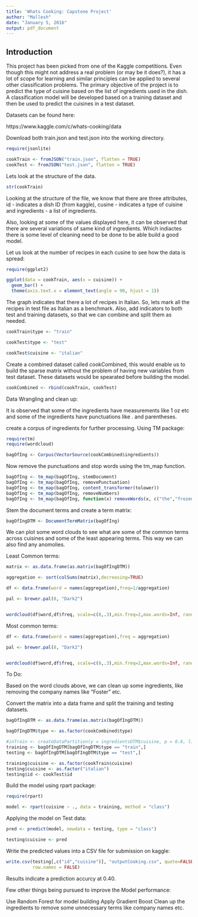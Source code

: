 ```yaml
---
title: 'Whats Cooking: Capstone Project'
author: "Mallesh"
date: "January 5, 2016"
output: pdf_document
---
```


Introduction
--------------------------------

This project has been picked from one of the Kaggle competitions. Even though this might not address a real problem (or may be it does?), it has a lot of scope for learning and similar principles can be applied to several other classification problems. 
The primary objective of the project is to predict the type of cuisine based on the list of ingredients used in the dish. A classification model will be developed based on a training dataset and then be used to predict the cuisines in a test dataset. 

Datasets can be found here:

https://www.kaggle.com/c/whats-cooking/data

Download both train.json and test.json into the working directory.

```r

require(jsonlite)

cookTrain <- fromJSON("train.json", flatten = TRUE)
cookTest <- fromJSON("test.json", flatten = TRUE)

```

Lets look at the structure of the data.
```r

str(cookTrain)
```

Looking at the structure of the file, we know that there are three attributes, id - indicates a dish ID (from kaggle), cusine - indicates a type of cuisine and ingredients - a list of ingredients. 

Also, looking at some of the values displayed here, it can be observed that there are several variations of same kind of ingredients. Which indiactes there is some level of cleaning need to be done to be able build a good model.

Let us look at the number of recipes in each cusine to see how the data is spread:

```r
require(ggplot2)

ggplot(data = cookTrain, aes(x = cuisine)) + 
  geom_bar() +
  theme(axis.text.x = element_text(angle = 90, hjust = 1))

```

The graph indicates that there a lot of recipes in Italian. So, lets mark all the recipes in test file as Italian as a benchmark. Also, add indicators to both test and training datasets, so that we can combine and split them as needed. 

```r
cookTrain$type <- "train"

cookTest$type <- "test"

cookTest$cuisine <- "italian"
```

Create a combined dataset called cookCombined, this would enable us to build the sparse matrix without the problem of having new variables from test dataset. These datasets would be spearated before building the model.

```r
cookCombined <- rbind(cookTrain, cookTest)
```


Data Wrangling and clean up:

It is observed that some of the ingredients have measurements like 1 oz etc and some of the ingredients have punctuations like . and parentheses. 

create a corpus of ingredients for further processing. Using TM package:

```r
require(tm)
require(wordcloud)

bagOfIng <- Corpus(VectorSource(cookCombined$ingredients))

```


Now remove the punctuations and stop words using the tm_map function.

```r

bagOfIng <- tm_map(bagOfIng, stemDocument)
bagOfIng <- tm_map(bagOfIng, removePunctuation)
bagOfIng <- tm_map(bagOfIng, content_transformer(tolower))
bagOfIng <- tm_map(bagOfIng, removeNumbers)
bagOfIng <- tm_map(bagOfIng, function(x) removeWords(x, c("the","frozen","fresh","oz")))

```

Stem the document terms and create a term matrix:

```r

bagOfIngDTM <- DocumentTermMatrix(bagOfIng)

```

We can plot some word clouds to see what are some of the common terms across cuisines and some of the least appearing terms. This way we can also find any anomolies.

Least Common terms:

```r
matrix <- as.data.frame(as.matrix(bagOfIngDTM))

aggregation <- sort(colSums(matrix),decreasing=TRUE)

df <- data.frame(word = names(aggregation),freq=1/aggregation)

pal <- brewer.pal(8, "Dark2")


wordcloud(df$word,df$freq, scale=c(8,.3),min.freq=2,max.words=Inf, random.order=T, rot.per=.15, colors=pal, vfont=c("sans serif","plain"))
```


Most common terms:
```r
df <- data.frame(word = names(aggregation),freq = aggregation)

pal <- brewer.pal(8, "Dark2")


wordcloud(df$word,df$freq, scale=c(8,.3),min.freq=2,max.words=Inf, random.order=T, rot.per=.15, colors=pal, vfont=c("sans serif","plain"))
```

To Do:

Based on the word clouds above, we can clean up some ingredients, like removing the company names like "Foster" etc. 

Convert the matrix into a data frame and split the training and testing datasets.

```r

bagOfIngDTM <- as.data.frame(as.matrix(bagOfIngDTM))

bagOfIngDTM$type <- as.factor(cookCombined$type)

#inTrain <- createDataPartition(y = ingredientsDTM$cuisine, p = 0.6, list = FALSE)
training <- bagOfIngDTM[bagOfIngDTM$type == "train",]
testing <- bagOfIngDTM[bagOfIngDTM$type == "test",]

training$cuisine <- as.factor(cookTrain$cuisine)
testing$cuisine <- as.factor("italian")
testing$id <- cookTest$id

```
Build the model using rpart package:

```r
require(rpart)

model <- rpart(cuisine ~ ., data = training, method = "class")

```

Applying the model on Test data:

```r
pred <- predict(model, newdata = testing, type = "class")

testing$cuisine <- pred

```

Write the predicted values into a CSV file for submission on kaggle:

```r

write.csv(testing[,c("id","cuisine")], "outputCooking.csv", quote=FALSE,
          row.names = FALSE)

```

Results indicate a prediction accurcy at 0.40. 

Few other things being pursued to improve the Model performance:

Use Random Forest for model building
Apply Gradient Boost
Clean up the ingredients  to remove some unnecessary terms like company names etc.